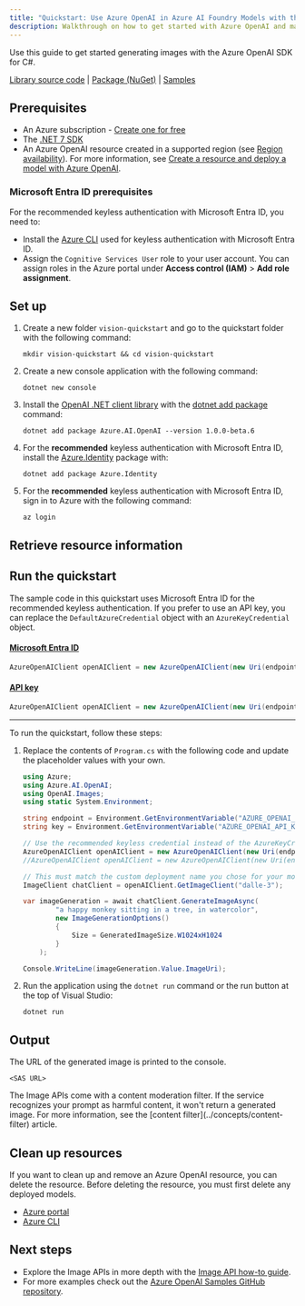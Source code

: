 ```yaml
---
title: "Quickstart: Use Azure OpenAI in Azure AI Foundry Models with the C# SDK to generate images"
description: Walkthrough on how to get started with Azure OpenAI and make your first image generation call with the C# SDK. 
---
```


Use this guide to get started generating images with the Azure OpenAI SDK for C#.

[Library source code](https://github.com/Azure/azure-sdk-for-net/tree/main/sdk/openai/Azure.AI.OpenAI) | [Package (NuGet)](https://www.nuget.org/packages/Azure.AI.OpenAI/) | [Samples](https://github.com/Azure/azure-sdk-for-net/tree/main/sdk/openai/Azure.AI.OpenAI/tests/Samples)

## Prerequisites

- An Azure subscription - [Create one for free](https://azure.microsoft.com/free/cognitive-services?azure-portal=true)
- The [.NET 7 SDK](https://dotnet.microsoft.com/download/dotnet/7.0)
- An Azure OpenAI resource created in a supported region (see [Region availability](/azure/ai-services/openai/concepts/models#model-summary-table-and-region-availability)). For more information, see [Create a resource and deploy a model with Azure OpenAI](../how-to/create-resource).

### Microsoft Entra ID prerequisites

For the recommended keyless authentication with Microsoft Entra ID, you need to:
- Install the [Azure CLI](/cli/azure/install-azure-cli) used for keyless authentication with Microsoft Entra ID.
- Assign the `Cognitive Services User` role to your user account. You can assign roles in the Azure portal under **Access control (IAM)** > **Add role assignment**.

## Set up

1. Create a new folder `vision-quickstart` and go to the quickstart folder with the following command:

    ```shell
    mkdir vision-quickstart && cd vision-quickstart
    ```

1. Create a new console application with the following command:

    ```shell
    dotnet new console
    ```

3. Install the [OpenAI .NET client library](https://www.nuget.org/packages/Azure.AI.OpenAI/) with the [dotnet add package](/dotnet/core/tools/dotnet-add-package) command:

    ```console
    dotnet add package Azure.AI.OpenAI --version 1.0.0-beta.6
    ```

1. For the **recommended** keyless authentication with Microsoft Entra ID, install the [Azure.Identity](https://www.nuget.org/packages/Azure.Identity) package with:

    ```console
    dotnet add package Azure.Identity
    ```

1. For the **recommended** keyless authentication with Microsoft Entra ID, sign in to Azure with the following command:

    ```console
    az login
    ```

## Retrieve resource information


<ResourceAuthentication />

## Run the quickstart

The sample code in this quickstart uses Microsoft Entra ID for the recommended keyless authentication. If you prefer to use an API key, you can replace the `DefaultAzureCredential` object with an `AzureKeyCredential` object. 

#### [Microsoft Entra ID](#tab/keyless)

```csharp
AzureOpenAIClient openAIClient = new AzureOpenAIClient(new Uri(endpoint), new DefaultAzureCredential()); 
```

#### [API key](#tab/api-key)

```csharp
AzureOpenAIClient openAIClient = new AzureOpenAIClient(new Uri(endpoint), new AzureKeyCredential(key));
```
---

To run the quickstart, follow these steps:

1. Replace the contents of `Program.cs` with the following code and update the placeholder values with your own.

    ```csharp
    using Azure;
    using Azure.AI.OpenAI;
    using OpenAI.Images;
    using static System.Environment;
    
    string endpoint = Environment.GetEnvironmentVariable("AZURE_OPENAI_ENDPOINT") ?? "https://<your-resource-name>.openai.azure.com/";
    string key = Environment.GetEnvironmentVariable("AZURE_OPENAI_API_KEY") ?? "<your-key>";
    
    // Use the recommended keyless credential instead of the AzureKeyCredential credential.
    AzureOpenAIClient openAIClient = new AzureOpenAIClient(new Uri(endpoint), new DefaultAzureCredential()); 
    //AzureOpenAIClient openAIClient = new AzureOpenAIClient(new Uri(endpoint), new AzureKeyCredential(key));
    
    // This must match the custom deployment name you chose for your model
    ImageClient chatClient = openAIClient.GetImageClient("dalle-3");
    
    var imageGeneration = await chatClient.GenerateImageAsync(
            "a happy monkey sitting in a tree, in watercolor",
            new ImageGenerationOptions()
            {
                Size = GeneratedImageSize.W1024xH1024
            }
        );
    
    Console.WriteLine(imageGeneration.Value.ImageUri);
    ```

1. Run the application using the `dotnet run` command or the run button at the top of Visual Studio:

    ```dotnetcli
    dotnet run
    ```

## Output

The URL of the generated image is printed to the console.

```console
<SAS URL>
```

<Note>
The Image APIs come with a content moderation filter. If the service recognizes your prompt as harmful content, it won't return a generated image. For more information, see the [content filter](../concepts/content-filter) article.
</Note>

## Clean up resources

If you want to clean up and remove an Azure OpenAI resource, you can delete the resource. Before deleting the resource, you must first delete any deployed models.

- [Azure portal](../../../ai-services/multi-service-resource)
- [Azure CLI](../../../ai-services/multi-service-resource)

## Next steps

* Explore the Image APIs in more depth with the [Image API how-to guide](../how-to/dall-e).
* For more examples check out the [Azure OpenAI Samples GitHub repository](https://github.com/Azure/openai-samples).
